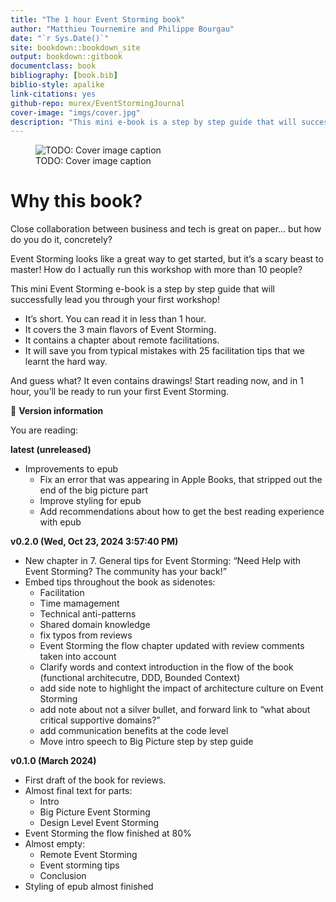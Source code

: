 ```yaml
--- 
title: "The 1 hour Event Storming book"
author: "Matthieu Tournemire and Philippe Bourgau"
date: "`r Sys.Date()`"
site: bookdown::bookdown_site
output: bookdown::gitbook
documentclass: book  
bibliography: [book.bib]
biblio-style: apalike
link-citations: yes
github-repo: murex/EventStormingJournal
cover-image: "imgs/cover.jpg"
description: "This mini e-book is a step by step guide that will successfully lead you through your first Event Storming!"
---
```

![TODO: Cover image caption](./imgs/cover.jpg)

# Why this book? {-}

Close collaboration between business and tech is great on paper... but how do you do it, concretely?

Event Storming looks like a great way to get started, but it's a scary beast to master! How do I actually run this workshop with more than 10 people?

This mini Event Storming e-book is a step by step guide that will successfully lead you through your first workshop!

* It's short. You can read it in less than 1 hour.
* It covers the 3 main flavors of Event Storming.
* It contains a chapter about remote facilitations.
* It will save you from typical mistakes with 25 facilitation tips that we learnt the hard way.

And guess what? It even contains drawings! Start reading now, and in 1 hour, you'll be ready to run your first Event Storming.

::: {.sidenote data-latex=""}
📝 **Version information**

You are reading:

**latest (unreleased)**

- Improvements to epub
  - Fix an error that was appearing in Apple Books, that stripped out the end of the big picture part
  - Improve styling for epub
  - Add recommendations about how to get the best reading experience with epub

**v0.2.0 (Wed, Oct 23, 2024  3:57:40 PM)**

- New chapter in 7. General tips for Event Storming: "Need Help with Event Storming? The community has your back!"
- Embed tips throughout the book as sidenotes:
  - Facilitation
  - Time mamagement
  - Technical anti-patterns
  - Shared domain knowledge
  - fix typos from reviews
  - Event Storming the flow chapter updated with review comments taken into account
  - Clarify words and context introduction in the flow of the book (functional architecutre, DDD, Bounded Context)
  - add side note to highlight the impact of architecture culture on Event Storming
  - add note about not a silver bullet, and forward link to "what about critical supportive domains?"
  - add communication benefits at the code level
  - Move intro speech to Big Picture step by step guide 

**v0.1.0 (March 2024)**

- First draft of the book for reviews.
- Almost final text for parts:
  - Intro
  - Big Picture Event Storming
  - Design Level Event Storming
- Event Storming the flow finished at 80%
- Almost empty:
  - Remote Event Storming
  - Event storming tips
  - Conclusion
- Styling of epub almost finished
:::